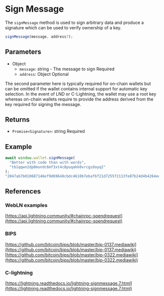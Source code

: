 
# Sign Message

The `signMessage` method is used to sign arbitrary data and produce a signature which can be used to verify ownership of a key.

```js
signMessage(message, address?);
```

## Parameters

- Object
  - `message`: string - The message to sign <span class="badge">Required</span>
  - `address`: Object <span class="badge">Optional</span>

<Callout type="info" emoji="ℹ️">
  The second parameter here is typically required for on-chain wallets but can
  be omitted if the wallet contains internal support for automatic key
  selection. In the event of LND or C-Lightning, the wallet may use a root key
  whereas on-chain wallets require to provide the address derived from the key
  required for signing the message.
</Callout>

## Returns

- `Promise<Signature>`: string <span class="badge">Required</span>

## Example

```js
await window.wallet.signMessage(
  "Better with code than with words",
  "tb1qqwn2dp8mundc6mf3xt4c8puqakk0vrcgzdayq2"
);
"2047ab7b010687146ef9d69648cbdc4610b7ebaf6f21d7255f2113fe87b24d4b4264eef980d21f29d3ba81b369e41bf532b1292021af16c6773187c34d090b7efb"
```

## References

### WebLN examples

[https://api.lightning.community/#chainrpc-spendrequest](https://api.lightning.community/#chainrpc-spendrequest)

### BIPS

[https://github.com/bitcoin/bips/blob/master/bip-0137.mediawiki](https://github.com/bitcoin/bips/blob/master/bip-0137.mediawiki)
[https://github.com/bitcoin/bips/blob/master/bip-0322.mediawiki](https://github.com/bitcoin/bips/blob/master/bip-0322.mediawiki)

### C-lightning

[https://lightning.readthedocs.io/lightning-signmessage.7.html](https://lightning.readthedocs.io/lightning-signmessage.7.html)
